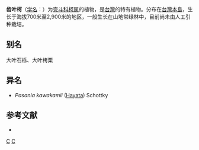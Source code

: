 {{Speciesbox 
| genus = Lithocarpus
| species = kawakamii
| authority = ([[早田文藏|Hayata]]) [[早田文藏|Hayata]]
}}
'''齿叶柯'''（[[学名|学名]]：{{lang|la|''Lithocarpus kawakamii''}}）为[[壳斗科|壳斗科]][[柯属|柯属]]的植物，是[[台灣|台灣]]的特有植物。分布在[[台灣島|台灣本島]]，生长于海拔700米至2,900米的地区，一般生长在山地常绿林中，目前尚未由人工引种栽培。

== 别名 ==
大叶石栎、大叶栲栗

== 异名 ==
* ''Pasania kawakamii'' ([[早田文藏|Hayata]]) Schottky

== 参考文献 ==
<div class="references-small">
* {{cite web| url =http://www.bioinfo.cn/db05/KmzwSpecies.php?action=view&id=7234| title =齿叶柯| work =《中国高等植物数据库全库》| publisher =中国科学院微生物研究所| author =昆明植物研究所| accessdate =2009-02-24| deadurl =yes| archiveurl =https://web.archive.org/web/20160305060121/http://www.bioinfo.cn/db05/KmzwSpecies.php?action=view&id=7234| archivedate =2016-03-05}}
</div>
{{Taxonbar|from=Q11180346}}

[[Category:柯属|C]]
[[Category:台灣植物|C]]